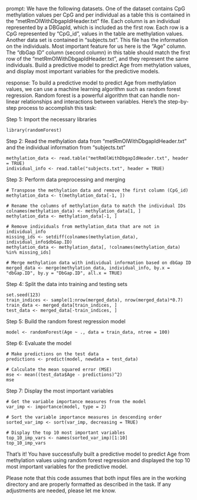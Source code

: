 prompt:
We have the following datasets. One of the dataset contains CpG methylation values per CpG and per individual as a table this is contained in the “metRmOlWithDbgapIdHeader.txt” file. Each column is an individual represented by a DBGapId, which is included as the first row. Each row is a CpG represented by "CpG_id", values in the table are methylation values. Another data set is contained in “subjects.txt”. This file has the information on the individuals. Most important feature for us here is the "Age" column. The "dbGap ID" column (second column) in this table should match the first row of the "metRmOlWithDbgapIdHeader.txt", and they represent the same individuals. Build a predictive model to predict Age from methylation values, and display most important variables for the predictive models. 

response:
To build a predictive model to predict Age from methylation values, we can use a machine learning algorithm such as random forest regression. Random forest is a powerful algorithm that can handle non-linear relationships and interactions between variables. Here's the step-by-step process to accomplish this task:

Step 1: Import the necessary libraries
```
library(randomForest)
```

Step 2: Read the methylation data from "metRmOlWithDbgapIdHeader.txt" and the individual information from "subjects.txt"
```
methylation_data <- read.table("metRmOlWithDbgapIdHeader.txt", header = TRUE)
individual_info <- read.table("subjects.txt", header = TRUE)
```

Step 3: Perform data preprocessing and merging
```
# Transpose the methylation data and remove the first column (CpG_id)
methylation_data <- t(methylation_data[-1, ])

# Rename the columns of methylation_data to match the individual IDs
colnames(methylation_data) <- methylation_data[1, ]
methylation_data <- methylation_data[-1, ]

# Remove individuals from methylation_data that are not in individual_info
missing_ids <- setdiff(colnames(methylation_data), individual_info$dbGap.ID)
methylation_data <- methylation_data[, !colnames(methylation_data) %in% missing_ids]

# Merge methylation data with individual information based on dbGap ID
merged_data <- merge(methylation_data, individual_info, by.x = "dbGap.ID", by.y = "DbGap.ID", all.x = TRUE)
```

Step 4: Split the data into training and testing sets
```
set.seed(123)
train_indices <- sample(1:nrow(merged_data), nrow(merged_data)*0.7)
train_data <- merged_data[train_indices, ]
test_data <- merged_data[-train_indices, ]
```

Step 5: Build the random forest regression model
```
model <- randomForest(Age ~ ., data = train_data, ntree = 100)
```

Step 6: Evaluate the model
```
# Make predictions on the test data
predictions <- predict(model, newdata = test_data)

# Calculate the mean squared error (MSE)
mse <- mean((test_data$Age - predictions)^2)
mse
```

Step 7: Display the most important variables
```
# Get the variable importance measures from the model
var_imp <- importance(model, type = 2)

# Sort the variable importance measures in descending order
sorted_var_imp <- sort(var_imp, decreasing = TRUE)

# Display the top 10 most important variables
top_10_imp_vars <- names(sorted_var_imp)[1:10]
top_10_imp_vars
```

That's it! You have successfully built a predictive model to predict Age from methylation values using random forest regression and displayed the top 10 most important variables for the predictive model.

Please note that this code assumes that both input files are in the working directory and are properly formatted as described in the task. If any adjustments are needed, please let me know.
